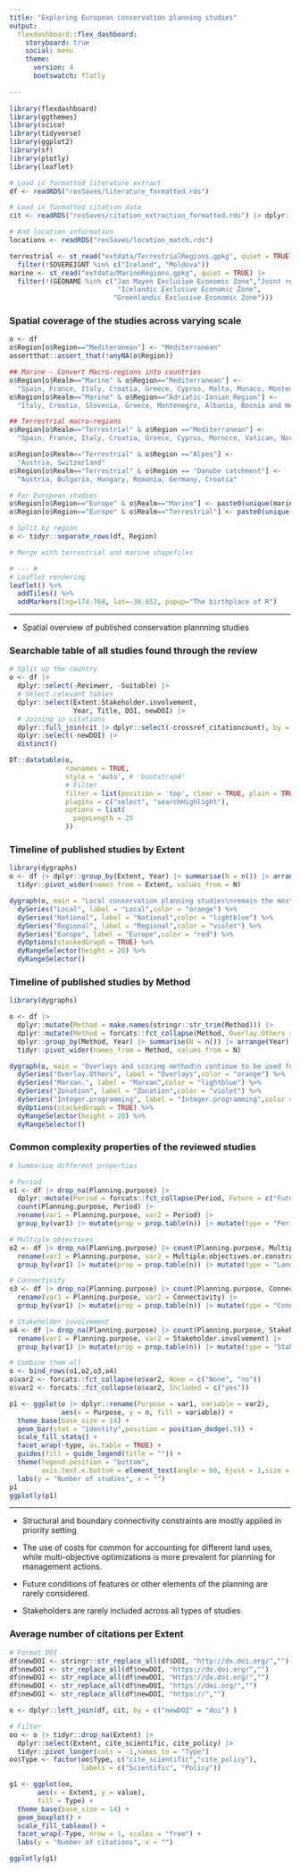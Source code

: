 ```yaml
---
title: "Exploring European conservation planning studies"
output: 
  flexdashboard::flex_dashboard:
    storyboard: true
    social: menu
    theme: 
      version: 4
      bootswatch: flatly
      
---
```


```r
library(flexdashboard)
library(ggthemes)
library(scico)
library(tidyverse)
library(ggplot2)
library(sf)
library(plotly)
library(leaflet)
```


```r
# Load in formatted literature extract
df <- readRDS("resSaves/literature_formatted.rds")

# Load in formatted citation data
cit <- readRDS("resSaves/citation_extraction_formatted.rds") |> dplyr::select(-date)

# And location information
locations <- readRDS("resSaves/location_match.rds")

terrestrial <- st_read("extdata/TerrestrialRegions.gpkg", quiet = TRUE) |>
  filter(!SOVEREIGNT %in% c("Iceland", "Moldova"))
marine <- st_read("extdata/MarineRegions.gpkg", quiet = TRUE) |> 
  filter(!(GEONAME %in% c("Jan Mayen Exclusive Economic Zone","Joint regime area Iceland / Norway (Jan Mayen)",
                           "Icelandic Exclusive Economic Zone",
                          "Greenlandic Exclusive Economic Zone")))

```

### Spatial coverage of the studies across varying scale

```r
o <- df
o$Region[o$Region=="Mediteranean"] <- "Mediterranean"
assertthat::assert_that(!anyNA(o$Region))

## Marine - Convert Macro-regions into countries
o$Region[o$Realm=="Marine" & o$Region=="Mediterranean"] <- 
  "Spain, France, Italy, Croatia, Greece, Cyprus, Malta, Monaco, Montenegro, Albania, Bosnia and Herzegovina, Slovenia"
o$Region[o$Realm=="Marine" & o$Region=="Adriatic-Ionian Region"] <- 
  "Italy, Croatia, Slovenia, Greece, Montenegro, Albania, Bosnia and Herzegovina"

## Terrestrial macro-regions
o$Region[o$Realm=="Terrestrial" & o$Region =="Mediterranean"] <-
  "Spain, France, Italy, Croatia, Greece, Cyprus, Morocco, Vatican, Northern Cyprus, Cyprus No Mans Area, San Marino, Andorra, Portugal, Vatican, Malta, Monaco, Montenegro, Albania, Bosnia and Herzegovina, Slovenia"

o$Region[o$Realm=="Terrestrial" & o$Region =="Alpes"] <- 
  "Austria, Switzerland"
o$Region[o$Realm=="Terrestrial" & o$Region == "Danube catchment"] <- 
  "Austria, Bulgaria, Hungary, Romania, Germany, Croatia"

# For European studies
o$Region[o$Region=="Europe" & o$Realm=="Marine"] <- paste0(unique(marine$SOVEREIGN1), collapse = ", ")
o$Region[o$Region=="Europe" & o$Realm=="Terrestrial"] <- paste0(unique(terrestrial$SOVEREIGNT),collapse = ", ") 

# Split by region
o <- tidyr::separate_rows(df, Region)

# Merge with terrestrial and marine shapefiles

# --- #
# Leaflet rendering
leaflet() %>%
  addTiles() %>%
  addMarkers(lng=174.768, lat=-36.852, popup="The birthplace of R")
```


***

- Spatial overview of published conservation plannning studies



### Searchable table of all studies found through the review

```r
# Split up the country
o <- df |> 
  dplyr::select(-Reviewer, -Suitable) |> 
  # Select relevant tables
  dplyr::select(Extent:Stakeholder.involvement, 
                Year, Title, DOI, newDOI) |> 
  # Joining in citations
  dplyr::full_join(cit |> dplyr::select(-crossref_citationcount), by = c("newDOI" = "doi")) |> 
  dplyr::select(-newDOI) |> 
  distinct()

DT::datatable(o,
              rownames = TRUE, 
              style = 'auto', # 'bootstrap4'
              # Filter
              filter = list(position = 'top', clear = TRUE, plain = TRUE),
              plugins = c("select", "searchHighlight"),
              options = list(
                pageLength = 25
              ))
```

### Timeline of published studies by Extent

```r
library(dygraphs)
o <- df |> dplyr::group_by(Extent, Year) |> summarise(N = n()) |> arrange(Year) |> 
  tidyr::pivot_wider(names_from = Extent, values_from = N)

dygraph(o, main = "Local conservation planning studies\nremain the most common",xlab = "Number of studies (N)") %>%
  dySeries("Local", label = "Local",color = "orange") %>%
  dySeries("National", label = "National",color = "lightblue") %>%
  dySeries("Regional", label = "Regional",color = "violet") %>%
  dySeries("Europe", label = "Europe",color = "red") %>%
  dyOptions(stackedGraph = TRUE) %>%
  dyRangeSelector(height = 20) %>% 
  dyRangeSelector()
```


### Timeline of published studies by Method

```r
library(dygraphs)

o <- df |> 
  dplyr::mutate(Method = make.names(stringr::str_trim(Method))) |> 
  dplyr::mutate(Method = forcats::fct_collapse(Method, Overlay.Others = c("GIS.Overlay", "Other"))) |> 
  dplyr::group_by(Method, Year) |> summarise(N = n()) |> arrange(Year) |> 
  tidyr::pivot_wider(names_from = Method, values_from = N)

dygraph(o, main = "Overlays and scoring method\n continue to be used for planning",xlab = "Number of studies (N)") %>%
  dySeries("Overlay.Others", label = "Overlays",color = "orange") %>%
  dySeries("Marxan.", label = "Marxan",color = "lightblue") %>%
  dySeries("Zonation", label = "Zonation",color = "violet") %>%
  dySeries("Integer.programming", label = "Integer.programming",color = "red") %>%
  dyOptions(stackedGraph = TRUE) %>%
  dyRangeSelector(height = 20) %>% 
  dyRangeSelector()
```


### Common complexity properties of the reviewed studies {data-commentary-width=200}

```r
# Summarize different properties

# Period
o1 <- df |> drop_na(Planning.purpose) |> 
  dplyr::mutate(Period = forcats::fct_collapse(Period, Future = c("Future", "Both"))) |> 
  count(Planning.purpose, Period) |>
  rename(var1 = Planning.purpose, var2 = Period) |>
  group_by(var1) |> mutate(prop = prop.table(n)) |> mutate(type = "Period")

# Multiple objectives
o2 <- df |> drop_na(Planning.purpose) |> count(Planning.purpose, Multiple.objectives.or.constraints) |>
  rename(var1 = Planning.purpose, var2 = Multiple.objectives.or.constraints) |>
  group_by(var1) |> mutate(prop = prop.table(n)) |> mutate(type = "Land use")

# Connectivity
o3 <- df |> drop_na(Planning.purpose) |> count(Planning.purpose, Connectivity) |>
  rename(var1 = Planning.purpose, var2 = Connectivity) |>
  group_by(var1) |> mutate(prop = prop.table(n)) |> mutate(type = "Connectivity")

# Stakeholder involvement
o4 <- df |> drop_na(Planning.purpose) |> count(Planning.purpose, Stakeholder.involvement) |>
  rename(var1 = Planning.purpose, var2 = Stakeholder.involvement) |>
  group_by(var1) |> mutate(prop = prop.table(n)) |> mutate(type = "Stakeholder involvement")

# Combine them all
o <- bind_rows(o1,o2,o3,o4)
o$var2 <- forcats::fct_collapse(o$var2, None = c("None", "no"))
o$var2 <- forcats::fct_collapse(o$var2, Included = c("yes"))

p1 <- ggplot(o |> dplyr::rename(Purpose = var1, variable = var2),
             aes(x = Purpose, y = n, fill = variable)) +
  theme_base(base_size = 14) +
  geom_bar(stat = "identity",position = position_dodge(.5)) +
  scale_fill_stata() +
  facet_wrap(~type, as.table = TRUE) +
  guides(fill = guide_legend(title = "")) +
  theme(legend.position = "bottom",
        axis.text.x.bottom = element_text(angle = 60, hjust = 1,size = 8)) +   
  labs(y = "Number of studies", x = "")
p1
ggplotly(p1)
```


***

- Structural and boundary connectivity constraints are mostly applied in priority setting

- The use of costs for common for accounting for different land uses, while multi-objective optimizations is more prevalent for planning for management actions.

- Future conditions of features or other elements of the planning are rarely considered.

- Stakeholders are rarely included across all types of studies

### Average number of citations per Extent

```r
# Format DOI
df$newDOI <- stringr::str_replace_all(df$DOI, "http://dx.doi.org/","")
df$newDOI <- str_replace_all(df$newDOI, "https://dx.doi.org/","")
df$newDOI <- str_replace_all(df$newDOI, "Https://dx.doi.org/","")
df$newDOI <- str_replace_all(df$newDOI, "https://doi.org/","")
df$newDOI <- str_replace_all(df$newDOI, "https://","")

o <- dplyr::left_join(df, cit, by = c("newDOI" = "doi") ) 

# Filter
oo <- o |> tidyr::drop_na(Extent) |> 
  dplyr::select(Extent, cite_scientific, cite_policy) |> 
  tidyr::pivot_longer(cols = -1,names_to = "Type")
oo$Type <- factor(oo$Type, c("cite_scientific","cite_policy"),
                  labels = c("Scientific", "Policy"))

g1 <- ggplot(oo,
       aes(x = Extent, y = value),
       fill = Type) +
  theme_base(base_size = 14) +
  geom_boxplot() + 
  scale_fill_tableau() +
  facet_wrap(~Type, nrow = 1, scales = "free") +
  labs(y = "Number of citations", x = "")

ggplotly(g1)
```

